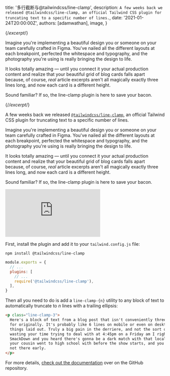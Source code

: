 
  title: '多行截断与@tailwindcss/line-clamp',
  description: `A few weeks back we released @tailwindcss/line-clamp, an official Tailwind CSS plugin for truncating text to a specific number of lines.`,
  date: '2021-01-24T20:00:00Z',
  authors: [adamwathan],
  image,
}

{/*excerpt*/}

Imagine you're implementing a beautiful design you or someone on your team carefully crafted in Figma. You've nailed all the different layouts at each breakpoint, perfected the whitespace and typography, and the photography you're using is really bringing the design to life.

It looks totally amazing — until you connect it your actual production content and realize that your beautiful grid of blog cards falls apart because, of course, _real_ article excerpts aren't all magically exactly three lines long, and now each card is a different height.

Sound familiar? If so, the line-clamp plugin is here to save your bacon.

{/*/excerpt*/}

<p className="lead">A few weeks back we released <a href="https://github.com/tailwindlabs/tailwindcss-line-clamp"><code>@tailwindcss/line-clamp</code></a>, an official Tailwind CSS plugin for truncating text to a specific number of lines.</p>

Imagine you're implementing a beautiful design you or someone on your team carefully crafted in Figma. You've nailed all the different layouts at each breakpoint, perfected the whitespace and typography, and the photography you're using is really bringing the design to life.

It looks totally amazing — until you connect it your actual production content and realize that your beautiful grid of blog cards falls apart because, of course, _real_ article excerpts aren't all magically exactly three lines long, and now each card is a different height.

Sound familiar? If so, the line-clamp plugin is here to save your bacon.

<div className="relative" style={{ paddingBottom: '56.25%' }}>
  <iframe
    className="absolute inset-0 h-full w-full"
    src="https://www.youtube.com/embed/klh-jMTm5PU"
    frameBorder="0"
    allow="accelerometer; autoplay; clipboard-write; encrypted-media; gyroscope; picture-in-picture"
    allowFullScreen
  ></iframe>
</div>

First, install the plugin and add it to your `tailwind.config.js` file:

```shell
npm install @tailwindcss/line-clamp
```

```js {{ filename: 'tailwind.config.js' }}
module.exports = {
  // ...
  plugins: [
    // ...
    require('@tailwindcss/line-clamp'),
  ],
}
```

Then all you need to do is add a `line-clamp-{n}` utility to any block of text to automatically truncate to _n_ lines with a trailing ellipsis:

```html
<p class="line-clamp-3">
  Here's a block of text from a blog post that isn't conveniently three lines long like you designed
  for originally. It's probably like 6 lines on mobile or even on desktop depending on how you have
  things laid out. Truly a big pain in the derriere, and not the sort of thing you expected to be
  wasting your time trying to deal with at 4:45pm on a Friday am I right? You've got tickets to
  SmackDown and you heard there's gonna be a dark match with that local guy from two towns over that
  your cousin went to high school with before the show starts, and you're gonna miss it if you're
  not there early.
</p>
```

For more details, [check out the documentation](https://github.com/tailwindlabs/tailwindcss-line-clamp/) over on the GitHub repository.
